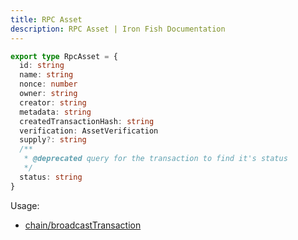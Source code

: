 ```yaml
---
title: RPC Asset
description: RPC Asset | Iron Fish Documentation
---
```

```typescript
export type RpcAsset = {
  id: string
  name: string
  nonce: number
  owner: string
  creator: string
  metadata: string
  createdTransactionHash: string
  verification: AssetVerification
  supply?: string
  /**
   * @deprecated query for the transaction to find it's status
   */
  status: string
}
```

Usage: 
- [chain/broadcastTransaction](/developers/documentation/rpc/chain/broadcast_transaction)